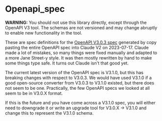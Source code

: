 # Openapi_spec

**WARNING:** You should not use this library directly, except through the OpenAPI V3 tool.
The schemas are not versioned and may change abruptly to enable new functionality in the
tool.

These are spec definitions for the [OpenAPI V3.0.3 spec](https://spec.openapis.org/oas/v3.0.3)
generated by copy pasting the entire OpenAPI spec into Claude V2 on 2023-07-17. Claude made
a lot of mistakes, so many things were fixed manually and adapted to a more Jane Street-y
style. It was then mostly rewritten by hand to make some things type safe. It turns out
Claude isn't that good yet.

The current latest version of the OpenAPI spec is V3.1.0, but this has breaking changes
with respect to V3.0.3. We would have used V3.1.0 if a good open-source converter from
V3.0.3 to V3.1.0 existed, but there does not seem to be one. Practically, the few OpenAPI
specs we looked at all seem to be in V3.0.X format.

If this is the future and you have come across a V3.1.0 spec, you will either need to
downgrade it or write an upgrade tool for V3.0.X -> V3.1.0 and change this to represent
the V3.1.0 schema.
